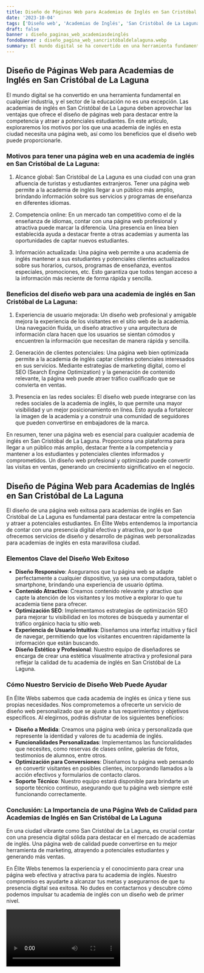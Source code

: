 ```yaml
---
title: Diseño de Páginas Web para Academias de Inglés en San Cristóbal de La Laguna
date: '2023-10-04'
tags: ['Diseño web', 'Academias de Inglés', 'San Cristóbal de La Laguna']
draft: false
banner : diseño_paginas_web_academiasdeinglés
fondoBanner : diseño_pagina_web_sancristóbaldelalaguna.webp
summary: El mundo digital se ha convertido en una herramienta fundamental en cualquier industria, y el sector de la educación no es una excepción. Las academias de inglés en San Cristóbal de La Laguna deben aprovechar las ventajas que ofrece el diseño de páginas web para destacar entre la competencia y atraer a potenciales estudiantes. En este artículo, exploraremos los motivos por los que una academia de inglés en esta ciudad necesita una página web, así como los beneficios que el diseño web puede proporcionarle.
---
```


## Diseño de Páginas Web para Academias de Inglés en San Cristóbal de La Laguna

El mundo digital se ha convertido en una herramienta fundamental en cualquier industria, y el sector de la educación no es una excepción. Las academias de inglés en San Cristóbal de La Laguna deben aprovechar las ventajas que ofrece el diseño de páginas web para destacar entre la competencia y atraer a potenciales estudiantes. En este artículo, exploraremos los motivos por los que una academia de inglés en esta ciudad necesita una página web, así como los beneficios que el diseño web puede proporcionarle.

### Motivos para tener una página web en una academia de inglés en San Cristóbal de La Laguna:

1. Alcance global: San Cristóbal de La Laguna es una ciudad con una gran afluencia de turistas y estudiantes extranjeros. Tener una página web permite a la academia de inglés llegar a un público más amplio, brindando información sobre sus servicios y programas de enseñanza en diferentes idiomas.

2. Competencia online: En un mercado tan competitivo como el de la enseñanza de idiomas, contar con una página web profesional y atractiva puede marcar la diferencia. Una presencia en línea bien establecida ayuda a destacar frente a otras academias y aumenta las oportunidades de captar nuevos estudiantes.

3. Información actualizada: Una página web permite a una academia de inglés mantener a sus estudiantes y potenciales clientes actualizados sobre sus horarios, cursos, programas de enseñanza, eventos especiales, promociones, etc. Esto garantiza que todos tengan acceso a la información más reciente de forma rápida y sencilla.

### Beneficios del diseño web para una academia de inglés en San Cristóbal de La Laguna:

1. Experiencia de usuario mejorada: Un diseño web profesional y amigable mejora la experiencia de los visitantes en el sitio web de la academia. Una navegación fluida, un diseño atractivo y una arquitectura de información clara hacen que los usuarios se sientan cómodos y encuentren la información que necesitan de manera rápida y sencilla.

2. Generación de clientes potenciales: Una página web bien optimizada permite a la academia de inglés captar clientes potenciales interesados en sus servicios. Mediante estrategias de marketing digital, como el SEO (Search Engine Optimization) y la generación de contenido relevante, la página web puede atraer tráfico cualificado que se convierta en ventas.

3. Presencia en las redes sociales: El diseño web puede integrarse con las redes sociales de la academia de inglés, lo que permite una mayor visibilidad y un mejor posicionamiento en línea. Esto ayuda a fortalecer la imagen de la academia y a construir una comunidad de seguidores que pueden convertirse en embajadores de la marca.

En resumen, tener una página web es esencial para cualquier academia de inglés en San Cristóbal de La Laguna. Proporciona una plataforma para llegar a un público más amplio, destacar frente a la competencia y mantener a los estudiantes y potenciales clientes informados y comprometidos. Un diseño web profesional y optimizado puede convertir las visitas en ventas, generando un crecimiento significativo en el negocio.

<GifSeo />

<Cta />

## Diseño de Página Web para Academias de Inglés en San Cristóbal de La Laguna

El diseño de una página web exitosa para academias de inglés en San Cristóbal de La Laguna es fundamental para destacar entre la competencia y atraer a potenciales estudiantes. En Élite Webs entendemos la importancia de contar con una presencia digital efectiva y atractiva, por lo que ofrecemos servicios de diseño y desarrollo de páginas web personalizadas para academias de inglés en esta maravillosa ciudad.

### Elementos Clave del Diseño Web Exitoso

- **Diseño Responsivo**: Aseguramos que tu página web se adapte perfectamente a cualquier dispositivo, ya sea una computadora, tablet o smartphone, brindando una experiencia de usuario óptima.
- **Contenido Atractivo**: Creamos contenido relevante y atractivo que capte la atención de los visitantes y los motive a explorar lo que tu academia tiene para ofrecer.
- **Optimización SEO**: Implementamos estrategias de optimización SEO para mejorar tu visibilidad en los motores de búsqueda y aumentar el tráfico orgánico hacia tu sitio web.
- **Experiencia de Usuario Intuitiva**: Diseñamos una interfaz intuitiva y fácil de navegar, permitiendo que los visitantes encuentren rápidamente la información que están buscando.
- **Diseño Estético y Profesional**: Nuestro equipo de diseñadores se encarga de crear una estética visualmente atractiva y profesional para reflejar la calidad de tu academia de inglés en San Cristóbal de La Laguna.

### Cómo Nuestro Servicio de Diseño Web Puede Ayudar

En Élite Webs sabemos que cada academia de inglés es única y tiene sus propias necesidades. Nos comprometemos a ofrecerte un servicio de diseño web personalizado que se ajuste a tus requerimientos y objetivos específicos. Al elegirnos, podrás disfrutar de los siguientes beneficios:

- **Diseño a Medida**: Creamos una página web única y personalizada que represente la identidad y valores de tu academia de inglés.
- **Funcionalidades Personalizadas**: Implementamos las funcionalidades que necesites, como reservas de clases online, galerías de fotos, testimonios de alumnos, entre otros.
- **Optimización para Conversiones**: Diseñamos tu página web pensando en convertir visitantes en posibles clientes, incorporando llamados a la acción efectivos y formularios de contacto claros.
- **Soporte Técnico**: Nuestro equipo estará disponible para brindarte un soporte técnico continuo, asegurando que tu página web siempre esté funcionando correctamente.

### Conclusión: La Importancia de una Página Web de Calidad para Academias de Inglés en San Cristóbal de La Laguna

En una ciudad vibrante como San Cristóbal de La Laguna, es crucial contar con una presencia digital sólida para destacar en el mercado de academias de inglés. Una página web de calidad puede convertirse en tu mejor herramienta de marketing, atrayendo a potenciales estudiantes y generando más ventas.

En Élite Webs tenemos la experiencia y el conocimiento para crear una página web efectiva y atractiva para tu academia de inglés. Nuestro compromiso es ayudarte a alcanzar tus metas y asegurarnos de que tu presencia digital sea exitosa. No dudes en contactarnos y descubre cómo podemos impulsar tu academia de inglés con un diseño web de primer nivel.

<Video />

<CtaBot job='Academias de Inglés' city='San Cristóbal de La Laguna'/>

<Gmaps query='San Cristóbal de La Laguna+españa+maps' />